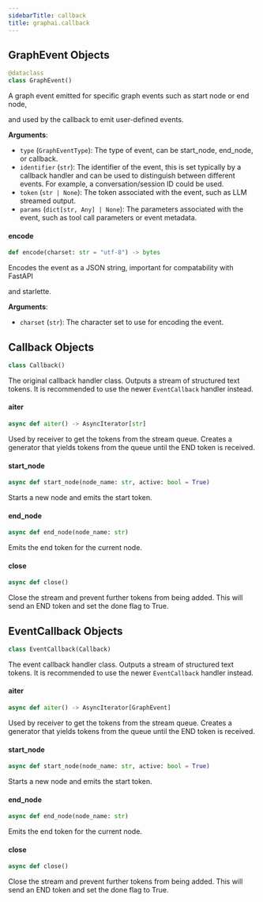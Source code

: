 ```yaml
---
sidebarTitle: callback
title: graphai.callback
---
```


## GraphEvent Objects

```python
@dataclass
class GraphEvent()
```

A graph event emitted for specific graph events such as start node or end node,

and used by the callback to emit user-defined events.

**Arguments**:

- `type` (`GraphEventType`): The type of event, can be start_node, end_node, or callback.
- `identifier` (`str`): The identifier of the event, this is set typically by a callback
handler and can be used to distinguish between different events. For example, a
conversation/session ID could be used.
- `token` (`str | None`): The token associated with the event, such as LLM streamed output.
- `params` (`dict[str, Any] | None`): The parameters associated with the event, such as tool call parameters
or event metadata.

#### encode

```python
def encode(charset: str = "utf-8") -> bytes
```

Encodes the event as a JSON string, important for compatability with FastAPI

and starlette.

**Arguments**:

- `charset` (`str`): The character set to use for encoding the event.

## Callback Objects

```python
class Callback()
```

The original callback handler class. Outputs a stream of structured text
tokens. It is recommended to use the newer `EventCallback` handler instead.

#### aiter

```python
async def aiter() -> AsyncIterator[str]
```

Used by receiver to get the tokens from the stream queue. Creates
a generator that yields tokens from the queue until the END token is
received.

#### start\_node

```python
async def start_node(node_name: str, active: bool = True)
```

Starts a new node and emits the start token.

#### end\_node

```python
async def end_node(node_name: str)
```

Emits the end token for the current node.

#### close

```python
async def close()
```

Close the stream and prevent further tokens from being added.
This will send an END token and set the done flag to True.

## EventCallback Objects

```python
class EventCallback(Callback)
```

The event callback handler class. Outputs a stream of structured text
tokens. It is recommended to use the newer `EventCallback` handler instead.

#### aiter

```python
async def aiter() -> AsyncIterator[GraphEvent]
```

Used by receiver to get the tokens from the stream queue. Creates
a generator that yields tokens from the queue until the END token is
received.

#### start\_node

```python
async def start_node(node_name: str, active: bool = True)
```

Starts a new node and emits the start token.

#### end\_node

```python
async def end_node(node_name: str)
```

Emits the end token for the current node.

#### close

```python
async def close()
```

Close the stream and prevent further tokens from being added.
This will send an END token and set the done flag to True.

